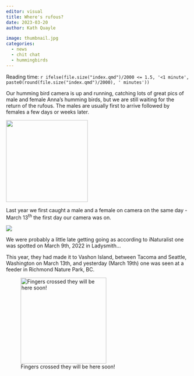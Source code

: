 ```yaml
---
editor: visual
title: Where's rufous?
date: 2023-03-20
author: Kath Quayle

image: thumbnail.jpg
categories:
  - news
  - chit chat
  - hummingbirds
---
```


Reading time: `r ifelse(file.size("index.qmd")/2000 <= 1.5, '<1 minute', paste0(round(file.size("index.qmd")/2000), ' minutes'))`

Our humming bird camera is up and running, catching lots of great pics of male and female Anna's humming birds, but we are still waiting for the return of the rufous. The males are usually first to arrive followed by females a few days or weeks later.

![](images/paste-F2E14578.png){width="224"}

Last year we first caught a male and a female on camera on the same day - March 13^th^ the first day our camera was on.

![](images/paste-D8CAF36B.png)

We were probably a little late getting going as according to iNaturalist one was spotted on March 9th, 2022 in Ladysmith...

This year, they had made it to Vashon Island, between Tacoma and Seattle, Washington on March 13th, and yesterday (March 19th) one was seen at a feeder in Richmond Nature Park, BC.

![Fingers crossed they will be here soon!](images/paste-03A8F50B.png){width="235"}
